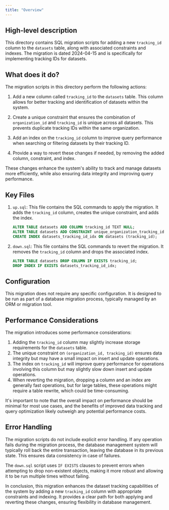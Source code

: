 ```yaml
---
title: "Overview"
---
```


## High-level description
This directory contains SQL migration scripts for adding a new `tracking_id` column to the `datasets` table, along with associated constraints and indexes. The migration is dated 2024-04-15 and is specifically for implementing tracking IDs for datasets.

## What does it do?
The migration scripts in this directory perform the following actions:

1. Add a new column called `tracking_id` to the `datasets` table. This column allows for better tracking and identification of datasets within the system.

2. Create a unique constraint that ensures the combination of `organization_id` and `tracking_id` is unique across all datasets. This prevents duplicate tracking IDs within the same organization.

3. Add an index on the `tracking_id` column to improve query performance when searching or filtering datasets by their tracking ID.

4. Provide a way to revert these changes if needed, by removing the added column, constraint, and index.

These changes enhance the system's ability to track and manage datasets more efficiently, while also ensuring data integrity and improving query performance.

## Key Files

1. `up.sql`: This file contains the SQL commands to apply the migration. It adds the `tracking_id` column, creates the unique constraint, and adds the index.

   ```sql
   ALTER TABLE datasets ADD COLUMN tracking_id TEXT NULL;
   ALTER TABLE datasets ADD CONSTRAINT unique_organization_tracking_id UNIQUE (organization_id, tracking_id);
   CREATE INDEX datasets_tracking_id_idx ON datasets (tracking_id);
   ```

2. `down.sql`: This file contains the SQL commands to revert the migration. It removes the `tracking_id` column and drops the associated index.

   ```sql
   ALTER TABLE datasets DROP COLUMN IF EXISTS tracking_id;
   DROP INDEX IF EXISTS datasets_tracking_id_idx;
   ```

## Configuration
This migration does not require any specific configuration. It is designed to be run as part of a database migration process, typically managed by an ORM or migration tool.

## Performance Considerations
The migration introduces some performance considerations:

1. Adding the `tracking_id` column may slightly increase storage requirements for the `datasets` table.
2. The unique constraint on `(organization_id, tracking_id)` ensures data integrity but may have a small impact on insert and update operations.
3. The index on `tracking_id` will improve query performance for operations involving this column but may slightly slow down insert and update operations.
4. When reverting the migration, dropping a column and an index are generally fast operations, but for large tables, these operations might require a table rewrite, which could be time-consuming.

It's important to note that the overall impact on performance should be minimal for most use cases, and the benefits of improved data tracking and query optimization likely outweigh any potential performance costs.

## Error Handling
The migration scripts do not include explicit error handling. If any operation fails during the migration process, the database management system will typically roll back the entire transaction, leaving the database in its previous state. This ensures data consistency in case of failures.

The `down.sql` script uses `IF EXISTS` clauses to prevent errors when attempting to drop non-existent objects, making it more robust and allowing it to be run multiple times without failing.

In conclusion, this migration enhances the dataset tracking capabilities of the system by adding a new `tracking_id` column with appropriate constraints and indexing. It provides a clear path for both applying and reverting these changes, ensuring flexibility in database management.